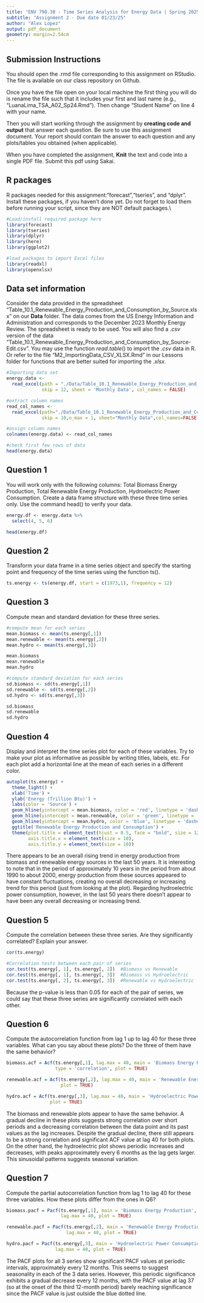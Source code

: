 ```yaml
---
title: "ENV 790.30 - Time Series Analysis for Energy Data | Spring 2025"
subtitle: "Assignment 2 - Due date 01/23/25"
author: "Alex Lopez"
output: pdf_document
geometry: margin=2.54cm
---
```


## Submission Instructions

You should open the .rmd file corresponding to this assignment on RStudio. The file is available on our class repository on Github.   

Once you have the file open on your local machine the first thing you will do is rename the file such that it includes your first and last name (e.g., "LuanaLima_TSA_A02_Sp24.Rmd"). Then change "Student Name" on line 4 with your name. 

Then you will start working through the assignment by  **creating code and output** that answer each question. Be sure to use this assignment document. Your report should contain the answer to each question and any plots/tables you obtained (when applicable).

When you have completed the assignment, **Knit** the text and code into a single PDF file. Submit this pdf using Sakai. 

## R packages

R packages needed for this assignment:"forecast","tseries", and "dplyr". Install these packages, if you haven't done yet. Do not forget to load them before running your script, since they are NOT default packages.\\

```r
#Load/install required package here
library(forecast)
library(tseries)
library(dplyr)
library(here)
library(ggplot2)

#load packages to import Excel files
library(readxl)
library(openxlsx)

```


## Data set information  

Consider the data provided in the spreadsheet "Table_10.1_Renewable_Energy_Production_and_Consumption_by_Source.xlsx" on our **Data** folder. The data comes from the US Energy Information and Administration and corresponds to the December 2023 Monthly Energy Review. The spreadsheet is ready to be used. You will also find a $.csv$ version of the data "Table_10.1_Renewable_Energy_Production_and_Consumption_by_Source-Edit.csv". You may use the function $read.table()$ to import the $.csv$ data in R. Or refer to the file "M2_ImportingData_CSV_XLSX.Rmd" in our Lessons folder for functions that are better suited for importing the $.xlsx$.

```r
#Importing data set
energy.data <- 
  read_excel(path = "./Data/Table_10.1_Renewable_Energy_Production_and_Consumption_by_Source.xlsx", 
             skip = 12, sheet = 'Monthly Data', col_names = FALSE)

#extract column names
read_col_names <- 
  read_excel(path="./Data/Table_10.1_Renewable_Energy_Production_and_Consumption_by_Source.xlsx",
             skip = 10,n_max = 1, sheet="Monthly Data",col_names=FALSE)

#assign column names
colnames(energy.data) <- read_col_names

#check first few rows of data
head(energy.data)

```
\newpage

## Question 1
You will work only with the following columns: Total Biomass Energy Production, Total Renewable Energy Production, Hydroelectric Power Consumption. Create a data frame structure with these three time series only. Use the command head() to verify your data.

```r

energy.df <- energy.data %>%
  select(4, 5, 6)

head(energy.df)

```


## Question 2
Transform your data frame in a time series object and specify the starting point and frequency of the time series using the function ts().

```r

ts.energy <- ts(energy.df, start = c(1973,1), frequency = 12)

```


## Question 3
Compute mean and standard deviation for these three series.

```r

#compute mean for each series
mean.biomass <- mean(ts.energy[,1])
mean.renewable <- mean(ts.energy[,2])
mean.hydro <- mean(ts.energy[,3])

mean.biomass
mean.renewable
mean.hydro

#compute standard deviation for each series
sd.biomass <- sd(ts.energy[,1])
sd.renewable <- sd(ts.energy[,2])
sd.hydro <- sd(ts.energy[,3])

sd.biomass
sd.renewable
sd.hydro

```
\newpage

## Question 4
Display and interpret the time series plot for each of these variables. Try to make your plot as informative as possible by writing titles, labels, etc. For each plot add a horizontal line at the mean of each series in a different color.

```r

autoplot(ts.energy) +
  theme_light() +
  xlab('Time') +
  ylab('Energy (Trillion Btu)') +
  labs(color = 'Source') +
  geom_hline(yintercept = mean.biomass, color = 'red', linetype = 'dashed') +
  geom_hline(yintercept = mean.renewable, color = 'green', linetype = 'dashed') +
  geom_hline(yintercept = mean.hydro, color = 'blue', linetype = 'dashed') +
  ggtitle('Renewable Energy Production and Consumption') +
  theme(plot.title = element_text(hjust = 0.5, face = "bold", size = 12),
        axis.title.x = element_text(size = 10),
        axis.title.y = element_text(size = 10))

```
There appears to be an overall rising trend in energy production from biomass and renewable energy sources in the last 50 years. It is interesting to note that in the period of approximately 10 years in the period from about 1990 to about 2000, energy production from these sources appeared to have constant fluctuations, creating no overall decreasing or increasing trend for this period (just from looking at the plot). Regarding hydroelectric power consumption, however, in the last 50 years there doesn't appear to have been any overall decreasing or increasing trend.

## Question 5
Compute the correlation between these three series. Are they significantly correlated? Explain your answer.

```r

cor(ts.energy)

#Correlation tests between each pair of series
cor.test(ts.energy[, 1], ts.energy[, 2])  #Biomass vs Renewable
cor.test(ts.energy[, 1], ts.energy[, 3])  #Biomass vs Hydroelectric
cor.test(ts.energy[, 2], ts.energy[, 3])  #Renewable vs Hydroelectric

```
Because the p-value is less than 0.05 for each of the pair of series, we could say that these three series are significantly correlated with each other.

## Question 6
Compute the autocorrelation function from lag 1 up to lag 40 for these three variables. What can you say about these plots? Do the three of them have the same behavior?


```r

biomass.acf = Acf(ts.energy[,1], lag.max = 40, main = 'Biomass Energy Production', 
                  type = 'correlation', plot = TRUE)

renewable.acf = Acf(ts.energy[,2], lag.max = 40, main = 'Renewable Energy Production', 
                    plot = TRUE)

hydro.acf = Acf(ts.energy[,3], lag.max = 40, main = 'Hydroelectric Power Consumption', 
                plot = TRUE)

```
The biomass and renewable plots appear to have the same behavior. A gradual decline in these plots suggests strong correlation over short periods and a decreasing correlation between the data point and its past values as the lag increases. Despite the gradual decline, there still appears to be a strong correlation and significant ACF value at lag 40 for both plots. On the other hand, the hydroelectric plot shows periodic increases and decreases, with peaks approximately every 6 months as the lag gets larger. This sinusoidal patterns suggests seasonal variation.

\newpage

## Question 7
Compute the partial autocorrelation function from lag 1 to lag 40 for these three variables. How these plots differ from the ones in Q6?

```r

biomass.pacf = Pacf(ts.energy[,1], main = 'Biomass Energy Production', 
                    lag.max = 40, plot = TRUE)

renewable.pacf = Pacf(ts.energy[,2], main = 'Renewable Energy Production', 
                      lag.max = 40, plot = TRUE)

hydro.pacf = Pacf(ts.energy[,3], main = 'Hydroelectric Power Consumption', 
                  lag.max = 40, plot = TRUE)

```
The PACF plots for all 3 series show significant PACF values at periodic intervals, approximately every 12 months. This seems to suggest seasonality in each of the 3 data series. However, this periodic significance exhibits a gradual decrease every 12 months, with the PACF value at lag 37 (so at the onset of the third 12-month period) barely reaching significance since the PACF value is just outside the blue dotted line.

